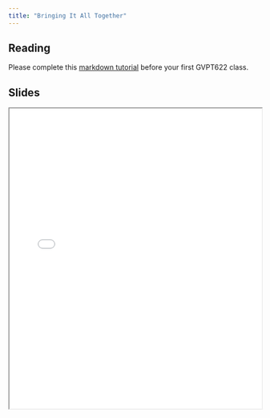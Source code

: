```yaml
---
title: "Bringing It All Together"
---
```


## Reading

Please complete this [markdown tutorial](https://www.markdowntutorial.com/) before your first GVPT622 class.

## Slides

```{=html}
<iframe class="slide-deck" src="../content/slides/05-class.html" width = "100%" height = 600px></iframe>
```
